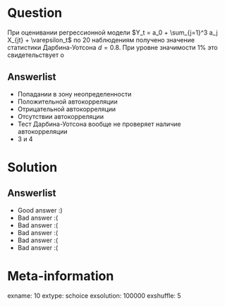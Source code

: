 Question
========
При оценивании регрессионной модели $Y_t = a_0 + \sum_{j=1}^3 a_j X_{jt} + \varepsilon_t$ по 20 наблюдениям получено значение статистики Дарбина-Уотсона $d = 0.8$. При уровне значимости 1\% это свидетельствует о




Answerlist
----------
*  Попадании в зону неопределенности
*  Положительной автокорреляции
*  Отрицательной автокорреляции
*  Отсутствии автокорреляции
*  Тест Дарбина-Уотсона вообще не проверяет наличие автокорреляции
*  3 и 4

Solution
========

Answerlist
----------
*  Good answer :)
*  Bad answer :(
*  Bad answer :(
*  Bad answer :(
*  Bad answer :(
*  Bad answer :(

Meta-information
================
exname: 10
extype: schoice
exsolution: 100000
exshuffle: 5
